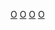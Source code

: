 {{Commonscat|Oldham}}

[[Category:大曼徹斯特郡城鎮|O]]
[[Category:英格蘭的都市自治市|O]]
[[Category:大曼徹斯特郡地方政府|O]]
[[Category:英格蘭轄區|O]]